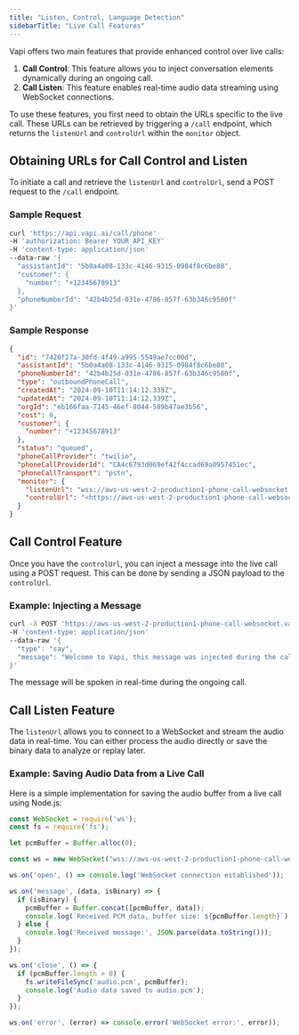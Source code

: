 ```yaml
---
title: "Listen, Control, Language Detection"
sidebarTitle: "Live Call Features"
---
```

Vapi offers two main features that provide enhanced control over live calls:

1. **Call Control**: This feature allows you to inject conversation elements dynamically during an ongoing call.
2. **Call Listen**: This feature enables real-time audio data streaming using WebSocket connections.

To use these features, you first need to obtain the URLs specific to the live call. These URLs can be retrieved by triggering a `/call` endpoint, which returns the `listenUrl` and `controlUrl` within the `monitor` object.

## Obtaining URLs for Call Control and Listen

To initiate a call and retrieve the `listenUrl` and `controlUrl`, send a POST request to the `/call` endpoint.

### Sample Request

```bash
curl 'https://api.vapi.ai/call/phone' 
-H 'authorization: Bearer YOUR_API_KEY' 
-H 'content-type: application/json' 
--data-raw '{
  "assistantId": "5b0a4a08-133c-4146-9315-0984f8c6be80",
  "customer": {
    "number": "+12345678913"
  },
  "phoneNumberId": "42b4b25d-031e-4786-857f-63b346c9580f"
}'

```

### Sample Response

```json
{
  "id": "7420f27a-30fd-4f49-a995-5549ae7cc00d",
  "assistantId": "5b0a4a08-133c-4146-9315-0984f8c6be80",
  "phoneNumberId": "42b4b25d-031e-4786-857f-63b346c9580f",
  "type": "outboundPhoneCall",
  "createdAt": "2024-09-10T11:14:12.339Z",
  "updatedAt": "2024-09-10T11:14:12.339Z",
  "orgId": "eb166faa-7145-46ef-8044-589b47ae3b56",
  "cost": 0,
  "customer": {
    "number": "+12345678913"
  },
  "status": "queued",
  "phoneCallProvider": "twilio",
  "phoneCallProviderId": "CA4c6793d069ef42f4ccad69a0957451ec",
  "phoneCallTransport": "pstn",
  "monitor": {
    "listenUrl": "wss://aws-us-west-2-production1-phone-call-websocket.vapi.ai/7420f27a-30fd-4f49-a995-5549ae7cc00d/transport",
    "controlUrl": "<https://aws-us-west-2-production1-phone-call-websocket.vapi.ai/7420f27a-30fd-4f49-a995-5549ae7cc00d/control>"
  }
}

```

## Call Control Feature

Once you have the `controlUrl`, you can inject a message into the live call using a POST request. This can be done by sending a JSON payload to the `controlUrl`.

### Example: Injecting a Message

```bash
curl -X POST 'https://aws-us-west-2-production1-phone-call-websocket.vapi.ai/7420f27a-30fd-4f49-a995-5549ae7cc00d/control' 
-H 'content-type: application/json' 
--data-raw '{
  "type": "say",
  "message": "Welcome to Vapi, this message was injected during the call."
}'

```

The message will be spoken in real-time during the ongoing call.

## Call Listen Feature

The `listenUrl` allows you to connect to a WebSocket and stream the audio data in real-time. You can either process the audio directly or save the binary data to analyze or replay later.

### Example: Saving Audio Data from a Live Call

Here is a simple implementation for saving the audio buffer from a live call using Node.js:

```jsx
const WebSocket = require('ws');
const fs = require('fs');

let pcmBuffer = Buffer.alloc(0);

const ws = new WebSocket("wss://aws-us-west-2-production1-phone-call-websocket.vapi.ai/7420f27a-30fd-4f49-a995-5549ae7cc00d/transport");

ws.on('open', () => console.log('WebSocket connection established'));

ws.on('message', (data, isBinary) => {
  if (isBinary) {
    pcmBuffer = Buffer.concat([pcmBuffer, data]);
    console.log(`Received PCM data, buffer size: ${pcmBuffer.length}`);
  } else {
    console.log('Received message:', JSON.parse(data.toString()));
  }
});

ws.on('close', () => {
  if (pcmBuffer.length > 0) {
    fs.writeFileSync('audio.pcm', pcmBuffer);
    console.log('Audio data saved to audio.pcm');
  }
});

ws.on('error', (error) => console.error('WebSocket error:', error));

```
